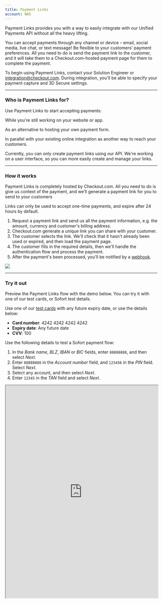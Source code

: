 ```yaml
--- 
title: Payment Links
account: NAS
---
```


Payment Links provides you with a way to easily integrate with our Unified Payments API without all the heavy lifting.

You can accept payments through any channel or device – email, social media, live chat, or text message! Be flexible to your customers' payment preferences. All you need to do is send the payment link to the customer, and it will take them to a Checkout.com-hosted payment page for them to complete the payment.

To begin using Payment Links, contact your Solution Engineer or [integration@checkout.com](mailto:integration@checkout.com). During integration, you'll be able to specify your payment capture and 3D Secure settings.

---

### Who is Payment Links for?

Use Payment Links to start accepting payments:

<List>
<ListIconItem>

While you're still working on your website or app.

</ListIconItem>
<ListIconItem>

As an alternative to hosting your own payment form.

</ListIconItem>
<ListIconItem>
  
In parallel with your existing online integration as another way to reach your customers.

</ListIconItem>
</List>

<TipBox variant="info">

Currently, you can only create payment links using our API. We're working on a user interface, so you can more easily create and manage your links.

</TipBox>

---

### How it works

Payment Links is completely hosted by Checkout.com. All you need to do is give us context of the payment, and we’ll generate a payment link for you to send to your customers

<TipBox variant="info">

Links can only be used to accept one-time payments, and expire after 24 hours by default.

</TipBox>

1. Request a payment link and send us all the payment information, e.g. the amount, currency and customer's billing address.
2. Checkout.com generate a unique link you can share with your customer.
3. The customer selects the link. We'll check that it hasn't already been used or expired, and then load the payment page.
4. The customer fills in the required details, then we'll handle the authentication flow and process the payment.
5. After the payment's been processed, you'll be notified by a [webhook](/workflows).

<img src="/docs/Integrate/Payment links/Payment+links.png"  />

---

### Try it out

Preview the Payment Links flow with the demo below. You can try it with one of our test cards, or Sofort test details.

<tabs>
<tab title="Card">

Use one of our [test cards](/testing/test-cards) with any future expiry date, or use the details below:

- **Card number**: 4242 4242 4242 4242
- **Expiry date**: Any future date
- **CVV**: 100

</tab>

<tab title="Sofort">

Use the following details to test a Sofort payment flow:

1. In the _Bank name_, _BLZ_, _IBAN_ or _BIC_ fields, enter `88888888`, and then select _Next_.
2. Enter `88888888` in the _Account number_ field, and `123456` in the _PIN_ field. Select _Next_.
3. Select any account, and then select _Next_.
4. Enter `12345` in the _TAN_ field and select _Next_.

</tab>
</tabs>

<Iframe src="https://pay.sandbox.checkout.com/link/examples/docs" height="700" width="100%" />

### Next steps

---

#### Manage Payment Links

We'll walk through how to set Payment Links up or check on the status of a Payment Link session.

<ButtonLink href="/integrate/payment-links/manage-payment-links">Learn more</ButtonLink>